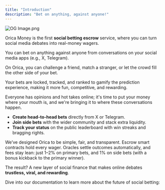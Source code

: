```yaml
---
title: "Introduction"
description: "Bet on anything, against anyone!"
---
```


![OG Image.png](/images/OGImage.png)

Orica Money is the first **social betting escrow** service, where you can turn social media debates into real-money wagers.

You can bet on anything against anyone from conversations on your social media apps (e.g., X, Telegram).

On Orica, you can challenge a friend, match a stranger, or let the crowd fill the other side of your bet.

<Info>
  Your bets are locked, tracked, and ranked to gamify the prediction experience, making it more fun, competitive, and rewarding.
</Info>

Everyone has opinions and hot takes online; it's time to put your money where your mouth is, and we're bringing it to where these conversations happen.

- **Create head-to-head bets** directly from X or Telegram.
- **Join side bets** with the wider community and stack extra liquidity.
- **Track your status** on the public leaderboard with win streaks and bragging rights.

We’ve designed Orica to be simple, fair, and transparent. Escrow smart contracts hold every wager. Oracles settle outcomes automatically, and fees stay lean: just 1–2% on primary bets, and 1% on side bets (with a bonus kickback to the primary winner).

The result? A new layer of social finance that makes online debates **trustless, viral, and rewarding**.

Dive into our documentation to learn more about the future of social betting: